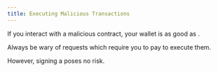 ```yaml
---
title: Executing Malicious Transactions
---
```


If you interact with a malicious contract, your wallet is as good as <Nutshell children="drained" glossaryEntry="content/glossary/drained.mdx" />.

Always be wary of requests which require you to pay <Nutshell children="gas fees" glossaryEntry="content/glossary/gas_fee.mdx" /> to execute them.

However, signing a <Nutshell children="signature request" glossaryEntry="content/glossary/signature_request.mdx" /> poses no risk.
